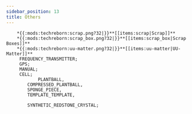```yaml
---
sidebar_position: 13
title: Others
---
```


<ItemImage file="advanced_circuit" alt="Parts" size="200" />

```
    *{{:mods:techreborn:scrap.png?32|}}**[[items:scrap|Scrap]]**
    *{{:mods:techreborn:scrap_box.png?32|}}**[[items:scrap_box|Scrap Boxes]]**
    *{{:mods:techreborn:uu-matter.png?32|}}**[[items:uu-matter|UU-Matter]]**
     FREQUENCY_TRANSMITTER;
	 GPS;
	 MANUAL;
	 CELL;
     		PLANTBALL,
		COMPRESSED_PLANTBALL,
		SPONGE_PIECE,
		TEMPLATE_TEMPLATE,

		SYNTHETIC_REDSTONE_CRYSTAL;
```